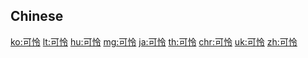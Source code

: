 {{also|可憐}}
==Chinese==
{{zh-see|可憐}}

[[ko:可怜]]
[[lt:可怜]]
[[hu:可怜]]
[[mg:可怜]]
[[ja:可怜]]
[[th:可怜]]
[[chr:可怜]]
[[uk:可怜]]
[[zh:可怜]]
